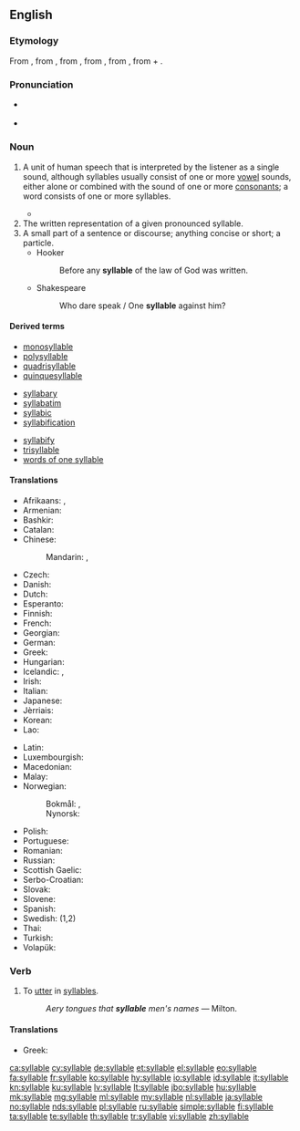 ==English==

===Etymology===
From {{etyl|xno|en}} {{term|sillabe|lang=fro}}, from {{etyl|fro|en}} {{term|silabe|lang=fro}}, from {{etyl|la|en}} {{term|syllaba|lang=la}}, from {{etyl|grc|en}} {{term|συλλαβή||sc=polytonic|tr=sullabē|lang=grc}}, from {{term|συλλαμβάνω||I gather together|sc=polytonic|tr=sullambanō|lang=grc}}, from {{term|συν|συν-|together|sc=polytonic|tr=sun-|lang=grc}} + {{term|λαμβάνω||I take|tr=lambanō|lang=grc|sc=polytonic}}.

===Pronunciation===
* {{a|RP|US}} {{IPA|/ˈsɪləbɫ/|lang=en}}
* {{audio|en-uk-syllable.ogg|Audio (UK)|lang=en}}

===Noun===
{{en-noun}}

# {{context|linguistics|lang=en}} A unit of human speech that is interpreted by the listener as a single sound, although syllables usually consist of one or more [[vowel]] sounds, either alone or combined with the sound of one or more [[consonant]]s; a word consists of one or more syllables.
#* {{quote-book|author=Don DeLillo|authorlink=Don DeLillo|title=[[w:Underworld (DeLillo novel)|Underworld: A Novel]]|location=New York, N.Y.|publisher=[[w:Charles Scribner's Sons|Scribner Classics]]|year=2007|page=543|isbn=978-1-4165-9585-4|passage=I wanted to look up velleity and quotidian and memorize the fuckers for all time, spell them, learn them, pronounce them '''syllable''' by '''syllable'''—vocalize, phonate, utter the sounds, say the words for all they're worth.}}
# The written representation of a given pronounced syllable.
# A small part of a sentence or discourse; anything concise or short; a particle.
#* Hooker
#*: Before any '''syllable''' of the law of God was written.
#* Shakespeare
#*: Who dare speak / One '''syllable''' against him?

====Derived terms====
{{rel-top3|Terms derived from ''syllable''}}
* [[monosyllable]]
* [[polysyllable]]
* [[quadrisyllable]]
* [[quinquesyllable]]
{{rel-mid3}}
* [[syllabary]]
* [[syllabatim]]
* [[syllabic]]
* [[syllabification]]
{{rel-mid3}}
* [[syllabify]]
* [[trisyllable]]
* [[words of one syllable]]
{{rel-bottom}}

====Translations====
{{trans-top|One or more vowel sounds}}
* Afrikaans: {{t|af|lettergreep}}, {{t|af|lettergrepe|p}}
* Armenian: {{t|hy|վանկ|tr=vank}}
* Bashkir: {{t|ba|ижек|tr=ižek|sc=Cyrl}}
* Catalan: {{t+|ca|síl·laba|f}}
* Chinese:
*: Mandarin: {{t+|cmn|音節|sc=Hani}}, {{t+|cmn|音节|sc=Hani}}
* Czech: {{qualifier|1,2}} {{t+|cs|slabika|f}}
* Danish: {{t|da|stavelse}}
* Dutch: {{t+|nl|lettergreep|f}}
* Esperanto: {{t|eo|silabo}}
* Finnish: {{t+|fi|tavu}}
* French: {{t+|fr|syllabe|f}}
* Georgian: {{t|ka|მარცვალი|tr=marc’vali|sc=Geor}}
* German: {{t+|de|Silbe|f}}
* Greek: {{t+|el|συλλαβή|f}}
* Hungarian: {{qualifier|1,2}} {{t+|hu|szótag}}
* Icelandic: {{t+|is|atkvæði|n}}, {{t|is|samstafa|f}}
* Irish: {{t|ga|siolla|m}}
* Italian: {{t+|it|sillaba|f}}
* Japanese: {{t|ja|音節|sc=Jpan|tr=onsetsu}}
* Jèrriais: {{t|roa-jer|syllabe|f}}
* Korean: {{t+|ko|음절|sc=Hang}}
* Lao: {{t-needed|lo}}
{{trans-mid}}
* Latin: {{t|la|syllaba|f}}
* Luxembourgish: {{t|lb|Silb|f}}
* Macedonian: {{t|mk|слог|m|tr=slog|sc=Cyrl}}
* Malay: {{t|ms|suku kata}}
* Norwegian: 
*: Bokmål: {{t+|nb|stavelse|m}}, {{t+|nb|staving|m|f}}
*: Nynorsk: {{t|nn|staving|f}}
* Polish: {{t+|pl|sylaba|f}}
* Portuguese: {{t+|pt|sílaba|f}}
* Romanian: {{t|ro|silabă|f}}
* Russian: {{t+|ru|слог|m|tr=slog|sc=Cyrl}}
* Scottish Gaelic: {{t|gd|lide|f}}
* Serbo-Croatian: {{t+|sh|slog|m}}
* Slovak: {{t|sk|slabika|f}}
* Slovene: {{t+|sl|zlog|m}}
* Spanish: {{t+|es|sílaba|f}}
* Swedish: {{t+|sv|stavelse|c}} (1,2)
* Thai: {{t+|th|พยางค์|tr=páyaang|sc=Thai}}
* Turkish: {{t+|tr|hece}}
* Volapük: {{t+|vo|silab}}
{{trans-bottom}}

===Verb===
{{en-verb|syllabl}}

# {{context|transitive|poetic|lang=en}} To [[utter]] in [[syllable]]s.
#: ''Aery tongues that '''syllable''' men's names'' &mdash; Milton.

====Translations====
{{trans-top}}
* Greek: {{t+|el|συλλαβίζω|sc=Grek}}
{{trans-mid}}
{{trans-bottom}}

[[ca:syllable]]
[[cy:syllable]]
[[de:syllable]]
[[et:syllable]]
[[el:syllable]]
[[eo:syllable]]
[[fa:syllable]]
[[fr:syllable]]
[[ko:syllable]]
[[hy:syllable]]
[[io:syllable]]
[[id:syllable]]
[[it:syllable]]
[[kn:syllable]]
[[ku:syllable]]
[[lv:syllable]]
[[lt:syllable]]
[[jbo:syllable]]
[[hu:syllable]]
[[mk:syllable]]
[[mg:syllable]]
[[ml:syllable]]
[[my:syllable]]
[[nl:syllable]]
[[ja:syllable]]
[[no:syllable]]
[[nds:syllable]]
[[pl:syllable]]
[[ru:syllable]]
[[simple:syllable]]
[[fi:syllable]]
[[ta:syllable]]
[[te:syllable]]
[[th:syllable]]
[[tr:syllable]]
[[vi:syllable]]
[[zh:syllable]]